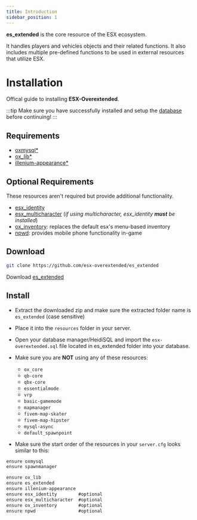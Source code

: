 ```yaml
---
title: Introduction
sidebar_position: 1
---
```



**es_extended** is the core resource of the ESX ecosystem.

It handles players and vehicles objects and their related functions.
It also includes multiple pre-defined functions to be used in external resources that utilize ESX.

# Installation

Offical guide to installing **ESX-Overextended**.

:::tip
Make sure you have successfully installed and setup the [database](../guides/database) before continuing!
:::

## Requirements

- [oxmysql<span class="asterisk">\*</span>](https://github.com/overextended/oxmysql/releases/latest/download/oxmysql.zip)
- [ox_lib<span class="asterisk">\*</span>](https://github.com/overextended/ox_lib/releases/latest/download/ox_lib.zip)
- [illenium-appearance<span class="asterisk">\*</span>](https://github.com/iLLeniumStudios/illenium-appearance/releases/latest/download/illenium-appearance.zip)

## Optional Requirements

These resources aren't required but provide additional functionality.

- [esx_identity](https://github.com/esx-overextended/esx_identity)
- [esx_multicharacter](https://github.com/esx-overextended/esx_multicharacter) (_if using multicharacter, esx_identity **must** be installed_)
- [ox_inventory](https://github.com/overextended/ox_inventory/releases/latest/download/ox_inventory.zip): replaces the default esx's menu-based inventory
- [npwd](https://github.com/project-error/npwd): provides mobile phone functionality in-game

## Download

<Tabs queryString="download">
<TabItem value="git" label="Using Git Clone" default>

```bash
git clone https://github.com/esx-overextended/es_extended
```

</TabItem>
<TabItem value="manually" label="Downloading Manually">

Download [es_extended](https://github.com/esx-overextended/es_extended)

</TabItem>
</Tabs>

## Install

- Extract the downloaded zip and make sure the extracted folder name is `es_extended` (case sensitive)
- Place it into the `resources` folder in your server.
- Open your database manager/HeidiSQL and import the `esx-overextended.sql` file located in es_extended folder into your database.

- Make sure you are **NOT** using any of these resources:

  - `ox_core`
  - `qb-core`
  - `qbx-core`
  - `essentialmode`
  - `vrp`
  - `basic-gamemode`
  - `mapmanager`
  - `fivem-map-skater`
  - `fivem-map-hipster`
  - `mysql-async`
  - `default_spawnpoint`

- Make sure the start order of the resources in your `server.cfg` looks similar to this:

```diff title="server.cfg"
ensure oxmysql
ensure spawnmanager

ensure ox_lib
ensure es_extended
ensure illenium-appearance
ensure esx_identity        #optional
ensure esx_multicharacter  #optional
ensure ox_inventory        #optional
ensure npwd                #optional
```
